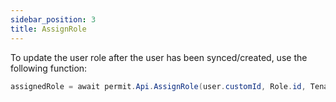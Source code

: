 ```yaml
---
sidebar_position: 3
title: AssignRole
---
```


To update the user role after the user has been synced/created, use the following function:

```csharp
assignedRole = await permit.Api.AssignRole(user.customId, Role.id, Tenant.externalId);
```
